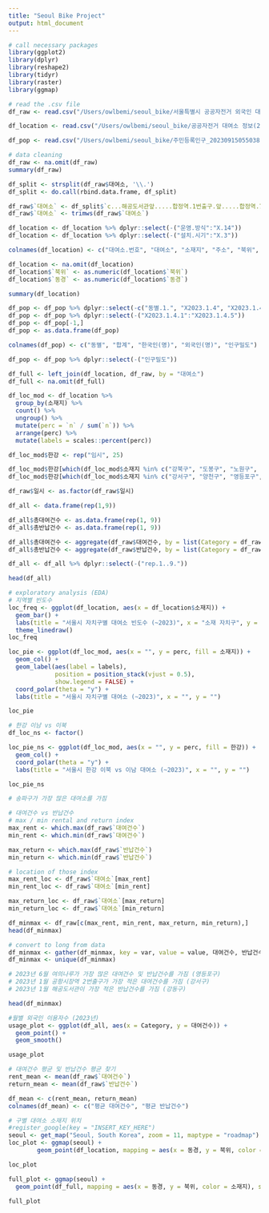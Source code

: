 ```yaml
---
title: "Seoul Bike Project"
output: html_document
---
```


```r
# call necessary packages
library(ggplot2)
library(dplyr)
library(reshape2)
library(tidyr)
library(raster)
library(ggmap)

# read the .csv file
df_raw <- read.csv("/Users/owlbemi/seoul_bike/서울특별시 공공자전거 외국인 대여정보(월별)_23.1-6.csv", fileEncoding = "CP949", encoding = "UTF-8")

df_location <- read.csv("/Users/owlbemi/seoul_bike/공공자전거 대여소 정보(23.06월 기준).csv", fileEncoding = "CP949", encoding = "UTF-8")

df_pop <- read.csv("/Users/owlbemi/seoul_bike/주민등록인구_20230915055038.csv")

# data cleaning
df_raw <- na.omit(df_raw)
summary(df_raw)

df_split <- strsplit(df_raw$대여소, '\\.')
df_split <- do.call(rbind.data.frame, df_split)

df_raw$`대여소` <- df_split$`c...해공도서관앞.....합정역.1번출구.앞.....합정역.7번출구.앞...`
df_raw$`대여소` <- trimws(df_raw$`대여소`)

df_location <- df_location %>% dplyr::select(-("운영.방식":"X.14"))
df_location <- df_location %>% dplyr::select(-("설치.시기":"X.3"))

colnames(df_location) <- c("대여소.번호", "대여소", "소재지", "주소", "북위", "동경")

df_location <- na.omit(df_location)
df_location$`북위` <- as.numeric(df_location$`북위`)
df_location$`동경` <- as.numeric(df_location$`동경`)

summary(df_location)

df_pop <- df_pop %>% dplyr::select(-c("동별.1.", "X2023.1.4", "X2023.1.4.4", "X2023.2.4"))
df_pop <- df_pop %>% dplyr::select(-("X2023.1.4.1":"X2023.1.4.5"))
df_pop <- df_pop[-1,]
df_pop <- as.data.frame(df_pop)

colnames(df_pop) <- c("동별", "합계", "한국인(명)", "외국인(명)", "인구밀도")

df_pop <- df_pop %>% dplyr::select(-("인구밀도"))

df_full <- left_join(df_location, df_raw, by = "대여소")
df_full <- na.omit(df_full)

df_loc_mod <- df_location %>%
  group_by(소재지) %>%
  count() %>%
  ungroup() %>%
  mutate(perc = `n` / sum(`n`)) %>%
  arrange(perc) %>%
  mutate(labels = scales::percent(perc))

df_loc_mod$한강 <- rep("임시", 25)

df_loc_mod$한강[which(df_loc_mod$소재지 %in% c("강북구", "도봉구", "노원구", "중랑구", "광진구", "성동구", "동대문구", "성북구", "종로구", "중구", "용산구", "은평구", "서대문구", "마포구"))] <- "이북"
df_loc_mod$한강[which(df_loc_mod$소재지 %in% c("강서구", "양천구", "영등포구","구로구", "동작구", "금천구", "관악구", "서초구", "강남구", "송파구", "강동구"))] <- "이남"

df_raw$일시 <- as.factor(df_raw$일시)

df_all <- data.frame(rep(1,9))

df_all$총대여건수 <- as.data.frame(rep(1, 9))
df_all$총반납건수 <- as.data.frame(rep(1, 9))

df_all$총대여건수 <- aggregate(df_raw$대여건수, by = list(Category = df_raw$일시), FUN = sum)
df_all$총반납건수 <- aggregate(df_raw$반납건수, by = list(Category = df_raw$일시), FUN = sum)

df_all <- df_all %>% dplyr::select(-("rep.1..9."))

head(df_all)
```
```r
# exploratory analysis (EDA)
# 지역별 빈도수
loc_freq <- ggplot(df_location, aes(x = df_location$소재지)) +
  geom_bar() +
  labs(title = "서울시 자치구별 대여소 빈도수 (~2023)", x = "소재 자치구", y = "빈도수") +
  theme_linedraw()
loc_freq

loc_pie <- ggplot(df_loc_mod, aes(x = "", y = perc, fill = 소재지)) +
  geom_col() +
  geom_label(aes(label = labels),
             position = position_stack(vjust = 0.5),
             show.legend = FALSE) +
  coord_polar(theta = "y") +
  labs(title = "서울시 자치구별 대여소 (~2023)", x = "", y = "")

loc_pie

# 한강 이남 vs 이북
df_loc_ns <- factor()

loc_pie_ns <- ggplot(df_loc_mod, aes(x = "", y = perc, fill = 한강)) +
  geom_col() +
  coord_polar(theta = "y") +
  labs(title = "서울시 한강 이북 vs 이남 대여소 (~2023)", x = "", y = "")

loc_pie_ns

# 송파구가 가장 많은 대여소를 가짐

# 대여건수 vs 반납건수
# max / min rental and return index
max_rent <- which.max(df_raw$`대여건수`)
min_rent <- which.min(df_raw$`대여건수`)

max_return <- which.max(df_raw$`반납건수`)
min_return <- which.min(df_raw$`반납건수`)

# location of those index
max_rent_loc <- df_raw$`대여소`[max_rent]
min_rent_loc <- df_raw$`대여소`[min_rent]

max_return_loc <- df_raw$`대여소`[max_return]
min_return_loc <- df_raw$`대여소`[min_return]

df_minmax <- df_raw[c(max_rent, min_rent, max_return, min_return),]
head(df_minmax)

# convert to long from data
df_minmax <- gather(df_minmax, key = var, value = value, 대여건수, 반납건수)
df_minmax <- unique(df_minmax)

# 2023년 6월 여의나루가 가장 많은 대여건수 및 반납건수를 가짐 (영등포구)
# 2023년 1월 공항시장역 2번출구가 가장 적은 대여건수를 가짐 (강서구)
# 2023년 1월 해공도서관이 가장 적은 반납건수를 가짐 (강동구)

head(df_minmax)

#월별 외국인 이용자수 (2023년)
usage_plot <- ggplot(df_all, aes(x = Category, y = 대여건수)) +
  geom_point() +
  geom_smooth()

usage_plot

# 대여건수 평균 및 반납건수 평균 찾기
rent_mean <- mean(df_raw$`대여건수`)
return_mean <- mean(df_raw$`반납건수`)

df_mean <- c(rent_mean, return_mean)
colnames(df_mean) <- c("평균 대여건수", "평균 반납건수")

# 구별 대여소 소재지 위치
#register_google(key = "INSERT_KEY_HERE")
seoul <- get_map("Seoul, South Korea", zoom = 11, maptype = "roadmap")
loc_plot <- ggmap(seoul) +
        geom_point(df_location, mapping = aes(x = 동경, y = 북위, color = 소재지))

loc_plot

full_plot <- ggmap(seoul) +
  geom_point(df_full, mapping = aes(x = 동경, y = 북위, color = 소재지), size = 대여건수)

full_plot
```